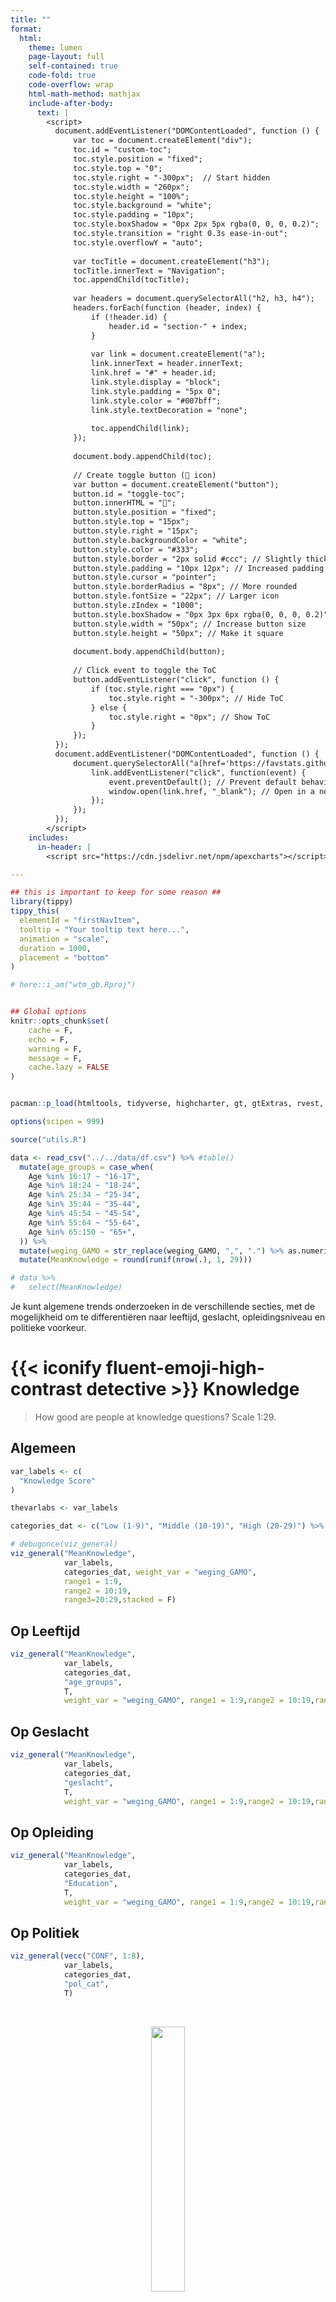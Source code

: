 ```yaml
---
title: ""
format:
  html:
    theme: lumen
    page-layout: full
    self-contained: true
    code-fold: true
    code-overflow: wrap
    html-math-method: mathjax
    include-after-body:
      text: |
        <script>
          document.addEventListener("DOMContentLoaded", function () {
              var toc = document.createElement("div");
              toc.id = "custom-toc";
              toc.style.position = "fixed";
              toc.style.top = "0";
              toc.style.right = "-300px";  // Start hidden
              toc.style.width = "260px";
              toc.style.height = "100%";
              toc.style.background = "white";
              toc.style.padding = "10px";
              toc.style.boxShadow = "0px 2px 5px rgba(0, 0, 0, 0.2)";
              toc.style.transition = "right 0.3s ease-in-out";
              toc.style.overflowY = "auto";
          
              var tocTitle = document.createElement("h3");
              tocTitle.innerText = "Navigation";
              toc.appendChild(tocTitle);
          
              var headers = document.querySelectorAll("h2, h3, h4");
              headers.forEach(function (header, index) {
                  if (!header.id) {
                      header.id = "section-" + index;
                  }
          
                  var link = document.createElement("a");
                  link.innerText = header.innerText;
                  link.href = "#" + header.id;
                  link.style.display = "block";
                  link.style.padding = "5px 0";
                  link.style.color = "#007bff";
                  link.style.textDecoration = "none";
          
                  toc.appendChild(link);
              });
          
              document.body.appendChild(toc);
          
              // Create toggle button (📑 icon)
              var button = document.createElement("button");
              button.id = "toggle-toc";
              button.innerHTML = "📑";
              button.style.position = "fixed";
              button.style.top = "15px";
              button.style.right = "15px";
              button.style.backgroundColor = "white";
              button.style.color = "#333";
              button.style.border = "2px solid #ccc"; // Slightly thicker border
              button.style.padding = "10px 12px"; // Increased padding
              button.style.cursor = "pointer";
              button.style.borderRadius = "8px"; // More rounded
              button.style.fontSize = "22px"; // Larger icon
              button.style.zIndex = "1000";
              button.style.boxShadow = "0px 3px 6px rgba(0, 0, 0, 0.2)";
              button.style.width = "50px"; // Increase button size
              button.style.height = "50px"; // Make it square
          
              document.body.appendChild(button);
          
              // Click event to toggle the ToC
              button.addEventListener("click", function () {
                  if (toc.style.right === "0px") {
                      toc.style.right = "-300px"; // Hide ToC
                  } else {
                      toc.style.right = "0px"; // Show ToC
                  }
              });
          });
          document.addEventListener("DOMContentLoaded", function () {
              document.querySelectorAll("a[href='https://favstats.github.io/de25/']").forEach(function(link) {
                  link.addEventListener("click", function(event) {
                      event.preventDefault(); // Prevent default behavior
                      window.open(link.href, "_blank"); // Open in a new tab/window
                  });
              });
          });
        </script>
    includes:
      in-header: |
        <script src="https://cdn.jsdelivr.net/npm/apexcharts"></script>

---
```


```r
## this is important to keep for some reason ##
library(tippy)
tippy_this(
  elementId = "firstNavItem",
  tooltip = "Your tooltip text here...",
  animation = "scale",
  duration = 1000,
  placement = "bottom"
)

```




```r
# here::i_am("wtm_gb.Rproj")


## Global options
knitr::opts_chunk$set(
    cache = F,
    echo = F,
    warning = F,
    message = F,
    cache.lazy = FALSE
)


pacman::p_load(htmltools, tidyverse, highcharter, gt, gtExtras, rvest, haven)

options(scipen = 999)

source("utils.R")

data <- read_csv("../../data/df.csv") %>% #table()
  mutate(age_groups = case_when(
    Age %in% 16:17 ~ "16-17",
    Age %in% 18:24 ~ "18-24",
    Age %in% 25:34 ~ "25-34",
    Age %in% 35:44 ~ "35-44",
    Age %in% 45:54 ~ "45-54",
    Age %in% 55:64 ~ "55-64",
    Age %in% 65:150 ~ "65+",
  )) %>%
  mutate(weging_GAMO = str_replace(weging_GAMO, ",", ".") %>% as.numeric) %>% 
  mutate(MeanKnowledge = round(runif(nrow(.), 1, 29)))

# data %>%
#   select(MeanKnowledge)
```



Je kunt algemene trends onderzoeken in de verschillende secties, met de mogelijkheid om te differentiëren  naar leeftijd, geslacht, opleidingsniveau en politieke voorkeur.  


# {{< iconify fluent-emoji-high-contrast detective >}} Knowledge {.tabset .tabset-fade .tabset-pills .break} 



<blockquote class="question-text">
 How good are people at knowledge questions? Scale 1:29.

</blockquote>

::: {.panel-tabset}

## Algemeen

```r
var_labels <- c(
  "Knowledge Score"
)

thevarlabs <- var_labels

categories_dat <- c("Low (1-9)", "Middle (10-19)", "High (20-29)") %>% rev()

# debugonce(viz_general)
viz_general("MeanKnowledge", 
            var_labels, 
            categories_dat, weight_var = "weging_GAMO", 
            range1 = 1:9,
            range2 = 10:19,
            range3=20:29,stacked = F)

```

## Op Leeftijd 

::: {.panel-tabset}

```r


viz_general("MeanKnowledge", 
            var_labels, 
            categories_dat,
            "age_groups",
            T,
            weight_var = "weging_GAMO", range1 = 1:9,range2 = 10:19,range3=20:29)

```



::: 

## Op Geslacht

::: {.panel-tabset}


```r



viz_general("MeanKnowledge", 
            var_labels, 
            categories_dat,
            "geslacht",
            T,
            weight_var = "weging_GAMO", range1 = 1:9,range2 = 10:19,range3=20:29)


```

::: 

## Op Opleiding

::: {.panel-tabset}


```r


viz_general("MeanKnowledge", 
            var_labels, 
            categories_dat,
            "Education",
            T,
            weight_var = "weging_GAMO", range1 = 1:9,range2 = 10:19,range3=20:29)

```

::: 

## Op Politiek

::: {.panel-tabset}

```r

viz_general(vecc("CONF", 1:8), 
            var_labels,
            categories_dat, 
            "pol_cat",
            T)
```
::: 

:::



<br>

<center>

<img src="https://upload.wikimedia.org/wikipedia/commons/thumb/2/26/Ministerie_van_Binnenlandse_Zaken_en_Koninkrijksrelaties_Logo.jpg/1200px-Ministerie_van_Binnenlandse_Zaken_en_Koninkrijksrelaties_Logo.jpg" width="33%">


</center>

